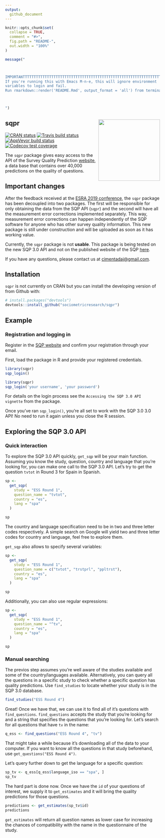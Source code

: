 ```yaml
---
output:
  github_document
---
```


```r
knitr::opts_chunk$set(
  collapse = TRUE,
  comment = "#>",
  fig.path = "README-",
  out.width = "100%"
)

```

```r
message("



IMPORTANTTTTTTTTTTTTTTTTTTTTTTTTTTTTTTTTTTTTTTTTTTTTTTTTTTTTTTTTTTTTTTT:
If you're running this with Emacs M-n-e, this will ignore environment
variables to login and fail.
Run rmarkdown::render('README.Rmd', output_format = 'all') from terminal



")
```
 
## sqpr <img src="man/figures/sqpr_logo.png" align="right" width="200" height="200" />

[![CRAN status](https://www.r-pkg.org/badges/version/sqpr)](https://cran.r-project.org/package=sqpr)
[![Travis build status](https://travis-ci.org/sociometricresearch/sqpr.svg?branch=master)](https://travis-ci.org/sociometricresearch/sqpr)
[![AppVeyor build status](https://ci.appveyor.com/api/projects/status/github/sociometricresearch/sqpr?branch=master&svg=true)](https://ci.appveyor.com/project/cimentadaj/sqpr)
[![Codecov test coverage](https://codecov.io/gh/sociometricresearch/sqpr/branch/master/graph/badge.svg)](https://codecov.io/gh/sociometricresearch/sqpr?branch=master)


The `sqpr` package gives easy access to the API of the Survey Quality Prediction [website](http://sqp.upf.edu/), a data base that contains over 40,000 predictions on the quality of questions.

## Important changes

After the feedback received at the [ESRA 2019 conference](https://www.europeansurveyresearch.org/conferences/overview), the `sqpr` package has been decoupled into two packages. The first will be responsible for only obtaining the data from the SQP API (`sqpr`) and the second will have all the measurement error corrections implemented separately. This way, measurement error corrections can happen independently of the SQP software for anyone who has other survey quality information. This new package is still under construction and will be uploaded as soon as it has working value. 

Currently, the `sqpr` package is not **usable**. This package is being tested on the new SQP 3.0 API and not on the published website of the SQP [here](http://sqp.upf.edu/).

If you have any questions, please contact us at <cimentadaj@gmail.com>.

## Installation

`sqpr` is not currently on CRAN but you can install the developing version of from Github with:

```r
# install.packages("devtools")
devtools::install_github("sociometricresearch/sqpr")
```

## Example


### Registration and logging in

Register in the [SQP website](http://sqp.upf.edu/accounts/register/) and confirm your registration through your email.

First, load the package in R and provide your registered credentials.

```r
library(sqpr)
sqp_login()
```

```r
library(sqpr)
sqp_login('your username', 'your password')
```

For details on the login process see the `Accessing the SQP 3.0 API vignette` from the package.

Once you've ran `sqp_login()`, you're all set to work with the SQP 3.0 3.0 API! No need to run it again unless you close the R session.

## Exploring the SQP 3.0 API

### Quick interaction

To explore the SQP 3.0 API quickly, `get_sqp` will be your main function. Assuming you know the study, question, country and language that you're looking for, you can make one call to the SQP 3.0 API. Let's try to get the question `tvtot` in Round 3 for Spain in Spanish.

```r
sp <-
  get_sqp(
    study = "ESS Round 1",
    question_name = "tvtot",
    country = "es",
    lang = "spa"
  )

sp
```

The country and language specification need to be in two and three letter codes respectively. A simple search on Google will yield two and three letter codes for country and language, feel free to explore them.

`get_sqp` also allows to specify several variables:

```r
sp <-
  get_sqp(
    study = "ESS Round 1",
    question_name = c("tvtot", "trstprl", "ppltrst"),
    country = "es",
    lang = "spa"
  )

sp
```

Additionally, you can also use regular expressions:

```r
sp <-
  get_sqp(
    study = "ESS Round 1",
    question_name = "^tv",
    country = "es",
    lang = "spa"
  )

sp
```

### Manual searching

The previos step assumes you're well aware of the studies available and some of the country/languages available. Alternatively, you can query all the questions in a specific study to check whether a specific question has quality predictions. Use `find_studies` to locate whether your study is in the SQP 3.0 database.

```r
find_studies("ESS Round 4")
```

Great! Once we have that, we can use it to find all of it's questions with `find_questions`. `find_questions` accepts the study that you're looking for and a string that specifies the questions that you're looking for. Let's search for all questions that have `tv` in the name:

```r
q_ess <- find_questions("ESS Round 4", "tv")
```

That might take a while because it's downloading all of the data to your computer. If you want to know all the questions in that study beforehand, use `get_questions("ESS Round 4")`.

Let's query further down to get the language for a specific question:

```r
sp_tv <- q_ess[q_ess$language_iso == "spa", ]
sp_tv
```

The hard part is done now. Once we have the `id` of your questions of interest, we supply it to `get_estimates` and it will bring the quality predictions for those questions.

```r
predictions <- get_estimates(sp_tv$id)
predictions
```

`get_estimates` will return all question names as lower case for increasing the chances of compatibility with the name in the questionnaire of the study.
